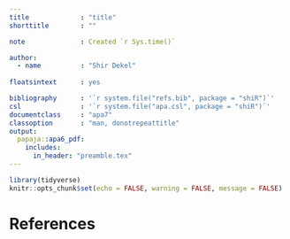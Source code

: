 ```yaml
---
title             : "title"
shorttitle        : ""

note              : Created `r Sys.time()`

author: 
  - name          : "Shir Dekel"
  
floatsintext      : yes

bibliography      : '`r system.file("refs.bib", package = "shiR")`'
csl               : '`r system.file("apa.csl", package = "shiR")`'
documentclass     : "apa7"
classoption       : "man, donotrepeattitle"
output: 
  papaja::apa6_pdf:
    includes: 
      in_header: "preamble.tex"
---
```


```r
library(tidyverse)
knitr::opts_chunk$set(echo = FALSE, warning = FALSE, message = FALSE)
```

\newpage

# References

\setlength{\parindent}{-0.5in}
\setlength{\leftskip}{0.5in}
